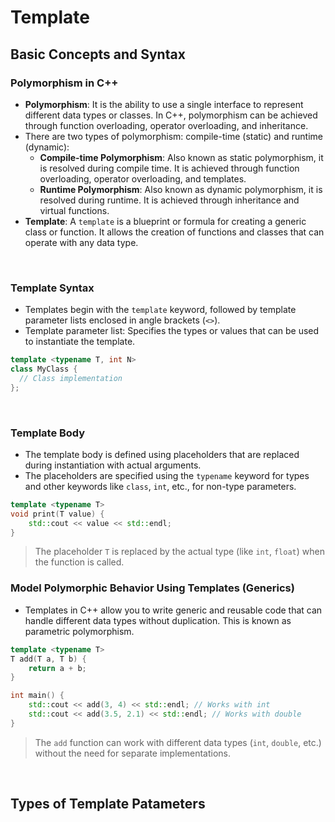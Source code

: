 # Template

## Basic Concepts and Syntax

### Polymorphism in C++
- **Polymorphism**: It is the ability to use a single interface to represent different data types or classes. In C++, polymorphism can be achieved through function overloading, operator overloading, and inheritance.
- There are two types of polymorphism: compile-time (static) and runtime (dynamic):
  - **Compile-time Polymorphism**: Also known as static polymorphism, it is resolved during compile time. It is achieved through function overloading, operator overloading, and templates.
  - **Runtime Polymorphism**: Also known as dynamic polymorphism, it is resolved during runtime. It is achieved through inheritance and virtual functions.
- **Template**: A `template` is a blueprint or formula for creating a generic class or function. It allows the creation of functions and classes that can operate with any data type.

<br />

### Template Syntax
- Templates begin with the `template` keyword, followed by template parameter lists enclosed in angle brackets (`<>`).
- Template parameter list: Specifies the types or values that can be used to instantiate the template.
```cpp
template <typename T, int N>
class MyClass {
  // Class implementation
};
```

<br />

### Template Body
- The template body is defined using placeholders that are replaced during instantiation with actual arguments.
- The placeholders are specified using the `typename` keyword for types and other keywords like `class`, `int`, etc., for non-type parameters.
```cpp
template <typename T>
void print(T value) {
    std::cout << value << std::endl;
}
```
> The placeholder `T` is replaced by the actual type (like `int`, `float`) when the function is called.

### Model Polymorphic Behavior Using Templates (Generics)
- Templates in C++ allow you to write generic and reusable code that can handle different data types without duplication. This is known as parametric polymorphism.
```cpp
template <typename T>
T add(T a, T b) {
    return a + b;
}

int main() {
    std::cout << add(3, 4) << std::endl; // Works with int
    std::cout << add(3.5, 2.1) << std::endl; // Works with double
}
```
> The `add` function can work with different data types (`int`, `double`, etc.) without the need for separate implementations.

<br />

## Types of Template Patameters
